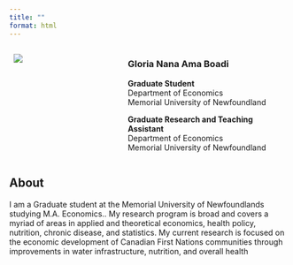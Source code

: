 ```yaml
---
title: ""
format: html
---
```






::: columns
::: {.column width="40%"}
  ![](3B711248-8DA9-4410-A529-8BB61655CBAC_1_201_a-modified.png)
:::

::: {.column width="60%"}
### Gloria Nana Ama Boadi

**Graduate Student**\
Department of Economics\
Memorial University of Newfoundland

**Graduate Research and Teaching Assistant**\
Department of Economics\
Memorial University of Newfoundland
:::
:::

## About

I am a Graduate student at the Memorial University of Newfoundlands studying M.A. Economics.. My research program is broad and covers a myriad of areas in applied and theoretical economics, health policy, nutrition, chronic disease, and statistics. My current research is focused on the economic development of Canadian First Nations communities through improvements in water infrastructure, nutrition, and overall health
